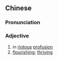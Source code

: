 {{also|缤纷}}
==Chinese==
{{zh-forms|s=缤纷}}

===Pronunciation===
{{zh-pron
|m=bīnfēn
|c=ban1 fan1
|mn=pin-hun
|cat=a
}}

===Adjective===
{{zh-adj}}

# in [[riotous]] [[profusion]]
# [[flourishing]]; [[thriving]]